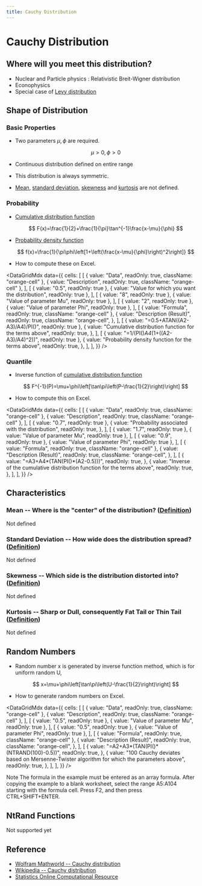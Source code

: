 ```yaml
---
title: Cauchy Distribution
---
```



# Cauchy Distribution

## Where will you meet this distribution?

- Nuclear and Particle physics : Relativistic Breit-Wigner distribution
- Econophysics
- Special case of [Levy distribution](http://en.wikipedia.org/wiki/L%C3%A9vy_distribution)

## Shape of Distribution

### Basic Properties

- Two parameters $\mu, \phi$ are required.

  $$
  \mu>0,\phi>0
  $$

- Continuous distribution defined on entire range
- This distribution is always symmetric.
- [Mean](/docs/glossary#mean), [standard deviation](/docs/glossary#standard-deviation), [skewness](/docs/glossary#skewness) and [kurtosis](/docs/glossary#kurtosis) are not defined.

### Probability

- [Cumulative distribution function](/docs/glossary#cumulative-distribution-function)

  $$
  F(x)=\frac{1}{2}+\frac{1}{\pi}\tan^{-1}\frac{x-\mu}{\phi}
  $$

- [Probability density function](/docs/glossary#probability-density-function)

  $$
  f(x)=\frac{1}{\pi\phi\left[1+\left(\frac{x-\mu}{\phi}\right)^2\right]}
  $$

- How to compute these on Excel.

<DataGridMdx
  data={{
    cells: [
      [
        { value: "Data", readOnly: true, className: "orange-cell" },
        { value: "Description", readOnly: true, className: "orange-cell" },
      ],
      [
        { value: "0.5", readOnly: true },
        { value: "Value for which you want the distribution", readOnly: true },
      ],
      [
        { value: "8", readOnly: true },
        { value: "Value of parameter Mu", readOnly: true },
      ],
      [
        { value: "2", readOnly: true },
        { value: "Value of parameter Phi", readOnly: true },
      ],
      [
        { value: "Formula", readOnly: true, className: "orange-cell" },
        {
          value: "Description (Result)",
          readOnly: true,
          className: "orange-cell",
        },
      ],
      [
        { value: "=0.5+ATAN((A2-A3)/A4)/PI()", readOnly: true },
        {
          value: "Cumulative distribution function for the terms above",
          readOnly: true,
        },
      ],
      [
        { value: "=1/(PI()*A4*(1+((A2-A3)/A4)^2))", readOnly: true },
        {
          value: "Probability density function for the terms above",
          readOnly: true,
        },
      ],
    ],
  }}
/>

### Quantile

- Inverse function of [cumulative distribution function](/docs/glossary#cumulative-distribution-function)

  $$
  F^{-1}(P)=\mu+\phi\left[\tan\pi\left(P-\frac{1}{2}\right)\right]
  $$

- How to compute this on Excel.

<DataGridMdx
  data={{
    cells: [
      [
        { value: "Data", readOnly: true, className: "orange-cell" },
        { value: "Description", readOnly: true, className: "orange-cell" },
      ],
      [
        { value: "0.7", readOnly: true },
        {
          value: "Probability associated with the distribution",
          readOnly: true,
        },
      ],
      [
        { value: "1.7", readOnly: true },
        { value: "Value of parameter Mu", readOnly: true },
      ],
      [
        { value: "0.9", readOnly: true },
        { value: "Value of parameter Phi", readOnly: true },
      ],
      [
        { value: "Formula", readOnly: true, className: "orange-cell" },
        {
          value: "Description (Result)",
          readOnly: true,
          className: "orange-cell",
        },
      ],
      [
        {
          value: "=A3+A4*(TAN(PI()*(A2-0.5)))",
          readOnly: true,
        },
        {
          value:
            "Inverse of the cumulative distribution function for the terms above",
          readOnly: true,
        },
      ],
    ],
  }}
/>

## Characteristics

### Mean -- Where is the "center" of the distribution? ([Definition](/docs/glossary#mean))

Not defined

### Standard Deviation -- How wide does the distribution spread? ([Definition](/docs/glossary#standard-deviation))

Not defined

### Skewness -- Which side is the distribution distorted into? ([Definition](/docs/glossary#skewness))

Not defined

### Kurtosis -- Sharp or Dull, consequently Fat Tail or Thin Tail ([Definition](/docs/glossary#kurtosis))

Not defined

## Random Numbers

- Random number x is generated by inverse function method, which is for uniform random U,

  $$
  x=\mu+\phi\left[\tan\pi\left(U-\frac{1}{2}\right)\right]
  $$

- How to generate random numbers on Excel.

<DataGridMdx
  data={{
    cells: [
      [
        { value: "Data", readOnly: true, className: "orange-cell" },
        { value: "Description", readOnly: true, className: "orange-cell" },
      ],
      [
        { value: "0.5", readOnly: true },
        { value: "Value of parameter Mu", readOnly: true },
      ],
      [
        { value: "0.5", readOnly: true },
        { value: "Value of parameter Phi", readOnly: true },
      ],
      [
        { value: "Formula", readOnly: true, className: "orange-cell" },
        {
          value: "Description (Result)",
          readOnly: true,
          className: "orange-cell",
        },
      ],
      [
        {
          value: "=A2+A3*(TAN(PI()*(NTRAND(100)-0.5))",
          readOnly: true,
        },
        {
          value:
            "100 Cauchy deviates based on Mersenne-Twister algorithm for which the parameters above",
          readOnly: true,
        },
      ],
    ],
  }}
/>

Note The formula in the example must be entered as an array formula. After copying the example to a blank worksheet, select the range A5:A104 starting with the formula cell. Press F2, and then press CTRL+SHIFT+ENTER.

## NtRand Functions

Not supported yet

## Reference

- [Wolfram Mathworld -- Cauchy distribution](http://mathworld.wolfram.com/CauchyDistribution.html)
- [Wikipedia -- Cauchy distribution](http://en.wikipedia.org/wiki/Cauchy_distribution)
- [Statistics Online Computational Resource](http://www.socr.ucla.edu/htmls/SOCR_Distributions.html)
